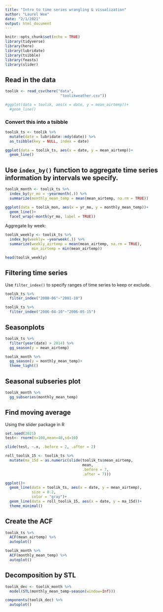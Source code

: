 ```yaml
---
title: "Intro to time series wrangling & visualization"
author: "Laurel Wee"
date: "2/1/2021"
output: html_document
---
```


```r
knitr::opts_chunk$set(echo = TRUE)
library(tidyverse)
library(here)
library(lubridate)
library(tsibble)
library(feasts)
library(slider)
```

## Read in the data

```r
toolik <- read_csv(here("data",
                         "toolikweather.csv"))

#ggplot(data = toolik, aes(x = date, y = mean_airtemp))+
  #geom_line()
```

### Convert this into a tsibble

```r
toolik_ts <- toolik %>% 
  mutate(date = lubridate::mdy(date)) %>% 
  as_tsibble(key = NULL, index = date)
```

```r
ggplot(data = toolik_ts, aes(x = date, y = mean_airtemp))+
  geom_line()
```
## Use `index_by()` function to aggregate time series information by intervals we specify.  

```r
toolik_month <- toolik_ts %>% 
  index_by(yr_mo = ~yearmonth(.)) %>% 
  summarize(monthly_mean_temp = mean(mean_airtemp, na.rm = TRUE))

ggplot(data = toolik_mon, aes(x = yr_mo, y = monthly_mean_temp))+
  geom_line()+
  facet_wrap(~month(yr_mo, label = TRUE))
```

Aggregate by week:
```r
toolik_weekly <- toolik_ts %>% 
  index_by(weekly= ~yearweek(.)) %>% 
  summarize(weekly_airtemp = mean(mean_airtemp, na.rm = TRUE),
            min_airtemp = min(mean_airtemp))

head(toolik_weekly)
```

## Filtering time series

Use `filter_index()` to specify ranges of time series to keep or exclude.

```r
toolik_ts %>% 
  filter_index("2000-06"~"2001-10")
```
```r
toolik_ts %>% 
  filter_index("2006-04-10"~"2006-05-15")
```

## Seasonplots

```r
toolik_ts %>% 
  filter(year(date) > 2014) %>% 
  gg_season(y = mean_airtemp)

toolik_month %>% 
  gg_season(y = monthly_mean_temp)+
  theme_light()
```


## Seasonal subseries plot
```r
toolik_month %>% 
  gg_subseries(monthly_mean_temp)
```

## Find moving average 

Using the slider package in R

```r
set.seed(2021)
test<- rnorm(n=100,mean=40,sd=10)

slide(test, ~.x, .before = 2, .after = 2)
```


```r
roll_toolik_15 <- toolik_ts %>% 
  mutate(ma_15d = as.numeric(slide(toolik_ts$mean_airtemp, 
                                   mean,
                                   .before = 7,
                                   .after = 7)))

ggplot()+
  geom_line(data = toolik_ts, aes(x = date, y = mean_airtemp),
            size = 0.2,
            color = "gray")+
  geom_line(data = roll_toolik_15, aes(x = date, y = ma_15d))+
  theme_minimal()
```


## Create the ACF

```r
toolik_ts %>% 
  ACF(mean_airtemp) %>% 
  autoplot()

toolik_month %>% 
  ACF(monthly_mean_temp) %>% 
  autoplot()
```

## Decomposition by STL

```r
toolik_dec <- toolik_month %>% 
  model(STL(monthly_mean_temp~season(window=Inf)))

components(toolik_dec) %>% 
  autoplot()
```


